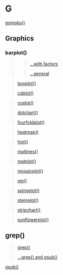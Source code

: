 # G {-}

[gomoku()](https://linkedin-learning.pxf.io/rweekly_fun)

## Graphics {-}

### barplot() {-}

>> [...with factors](https://linkedin-learning.pxf.io/rweekly_factor) 

>>[...general](https://linkedin-learning.pxf.io/rweekly_barplot)

>[boxplot()](https://linkedin-learning.pxf.io/rweekly_boxplot)

>[cdplot()](https://linkedin-learning.pxf.io/rweekly_cdplot)

>[coplot()](https://linkedin-learning.pxf.io/rweekly_coplot)

>[dotchart()](https://linkedin-learning.pxf.io/rweekly_dotchart)

>[fourfoldplot()](https://linkedin-learning.pxf.io/rweekly_fourfoldplot)

>[heatmap()](https://linkedin-learning.pxf.io/rweekly_heatmap)

>[hist()](linkedin-learning.pxf.io/rweekly_histogram)

>[matlines()](https://linkedin-learning.pxf.io/rweek_matplot)

>[matplot()](https://linkedin-learning.pxf.io/rweek_matplot)

>[mosaicplot()](https://linkedin-learning.pxf.io/rweekly_mosaicplot)

>[pie()](linkedin-learning.pxf.io/rweekly_piechart)

>[spineplot()](https://linkedin-learning.pxf.io/rweekly_spineplot)

>[stemplot()](https://linkedin-learning.pxf.io/rweekly_stemplot)

>[stripchart()](linkedin-learning.pxf.io/rweekly_stripchart)

>[sunflowerplot()](https://linkedin-learning.pxf.io/rweekly_sunflower)

## grep() {-}

> [grep()](https://linkedin-learning.pxf.io/rweekly_grep)

> [...grep() and gsub()](https://linkedin-learning.pxf.io/rweekly_grep)

[gsub()](https://linkedin-learning.pxf.io/rweekly_subgsub)
